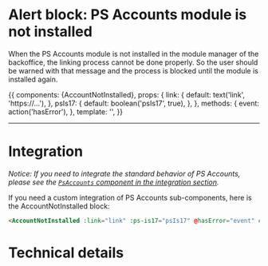 

<Meta title="Sub-Components|Alerts/Alert account not installed" component={AccountNotInstalled} decorators={[withKnobs]} />

# Alert block: PS Accounts module is not installed

When the PS Accounts module is not installed in the module manager of the backoffice, the
linking process cannot be done properly. So the user should be warned with that message
and the process is blocked until the module is installed again.

<Story name='Not installed' height='220px'>
  {{
    components: {AccountNotInstalled},
    props: {
      link: {
        default: text('link', 'https://...'),
      },
      psIs17: {
        default: boolean('psIs17', true),
      },
    },
    methods: {
      event: action('hasError'),
    },
    template: '<AccountNotInstalled class="m-4" :link="link" :ps-is17="psIs17" @hasError="event" />',
  }}
</Story>

---
# Integration

_Notice: If you need to integrate the standard behavior of PS Accounts, please see the
[`PsAccounts` component in the integration section](?path=/docs/integration-psaccounts-panel--connected)._

If you need a custom integration of PS Accounts sub-components, here is the AccountNotInstalled block:

```html
<AccountNotInstalled :link="link" :ps-is17="psIs17" @hasError="event" class="m-4" />
```

# Technical details

<Description of={AccountNotInstalled} />
<Props of={AccountNotInstalled} />
